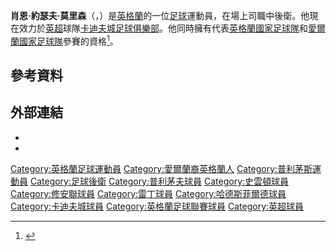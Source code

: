{{noteTA
|G1=Football
|G2=FAcup
|1=zh-hans:莫里森;zh-hk:摩利臣;zh-tw:莫里森;
|2=zh-hans:肖恩;zh-hk:桑;zh-tw:肖恩;
}}

{{Infobox football biography
|name        = 肖恩·莫里森<br/>Sean Morrison
|image       = Sean Morrison 2018-05-06 1.jpg
|image_size  = 200
|caption     = 
|fullname    = Sean Joseph Morrison<ref>{{cite web |url=https://www.efl.com/siteassets/efl-documents/efl-professional-retain-list--free-transfers---2017-18.pdf |title=Club list of registered players: As at 19th May 2018: Cardiff City |publisher=English Football League |format=PDF |page=12 |accessdate=17 June 2018 |archive-date=2018-06-15 |archive-url=https://web.archive.org/web/20180615205339/https://www.efl.com/siteassets/efl-documents/efl-professional-retain-list--free-transfers---2017-18.pdf |dead-url=no }}</ref>
|birth_date  = {{birth date and age|1991|1|8|df=y}}<ref name="Hugman2010-11">{{cite book
 | editor-first = Barry J.
 | editor-last = Hugman
 | title = The PFA Footballers' Who's Who 2010–11
 | year = 2010
 | publisher = Mainstream Publishing
 | isbn = 978-1-84596-601-0
 | page = 296 }}</ref>
|birth_place = {{ENG}}[[普利茅斯|普利茅斯]]
|height      = {{height|ft=6|in=4}}<ref name="Hugman2010-11"/>
|position    = [[中後衛|中後衛]]
|currentclub = [[卡迪夫城足球俱樂部|卡迪夫城]]
|clubnumber  = 4
|youthyears1 = {{0|0000}}–2007
|youthclubs1 = [[普利茅夫足球會|普利茅夫]]
|youthyears2 = 2007–2008
|youthclubs2 = [[斯温登足球俱乐部|斯温登]]
|years1      = 2008–2011
|clubs1      = [[斯温登足球俱乐部|斯温登]]
|caps1       = 50
|goals1      = 6
|years2      = 2009–2010
|clubs2      = → [[绍森德足球俱乐部|绍森德]]
|caps2       = 8
|goals2      = 0
|years3      = 2011–2014
|clubs3      = [[雷丁足球俱乐部|雷丁]]
|caps3       = 38
|goals3      = 4
|years4      = 2011
|clubs4      = → [[哈德斯菲尔德足球俱乐部|哈德斯菲尔德]]
|caps4       = 0
|goals4      = 0
|years5      = 2012
|clubs5      = → [[哈德斯菲尔德足球俱乐部|哈德斯菲尔德]]
|caps5       = 19
|goals5      = 1
|years6      = 2014–
|clubs6      = [[卡迪夫城足球俱樂部|卡迪夫城]]
|caps6       = 255
|goals6      = 29
|club-update = 2021年2月24日
}}
'''肖恩·約瑟夫·莫里森'''（{{lang-en|Sean Joseph Morrison}}，{{bd|1991年|1月8日}}）是[[英格蘭|英格蘭]]的一位[[足球|足球]]運動員，在場上司職中後衛。他現在效力於[[英超|英超]]球隊[[卡迪夫城足球俱樂部|卡迪夫城足球俱樂部]]。他同時擁有代表[[英格蘭國家足球隊|英格蘭國家足球隊]]和[[愛爾蘭國家足球隊|愛爾蘭國家足球隊]]參賽的資格<ref>{{cite web|url=http://www.herald.ie/sport/soccer/fresh-talent-on-long-list-2612842.html|title=Fresh talent on Long list|accessdate=9 April 2011|date=7 April 2011|author=Paul Hyland|publisher=''Herald''}}</ref>。

==參考資料==
{{reflist}}

==外部連結==
{{commons category|Sean Morrison}}
*{{soccerbase|id=48872}}
*{{soccerway}}

{{卡迪夫城球員名單}}

{{DEFAULTSORT:Morrison, Sean}}
[[Category:英格蘭足球運動員|Category:英格蘭足球運動員]]
[[Category:愛爾蘭裔英格蘭人|Category:愛爾蘭裔英格蘭人]]
[[Category:普利茅斯運動員|Category:普利茅斯運動員]]
[[Category:足球後衛|Category:足球後衛]]
[[Category:普利茅夫球員|Category:普利茅夫球員]]
[[Category:史雲頓球員|Category:史雲頓球員]]
[[Category:修安聯球員|Category:修安聯球員]]
[[Category:雷丁球員|Category:雷丁球員]]
[[Category:哈德斯菲爾德球員|Category:哈德斯菲爾德球員]]
[[Category:卡迪夫城球員|Category:卡迪夫城球員]]
[[Category:英格蘭足球聯賽球員|Category:英格蘭足球聯賽球員]]
[[Category:英超球員|Category:英超球員]]